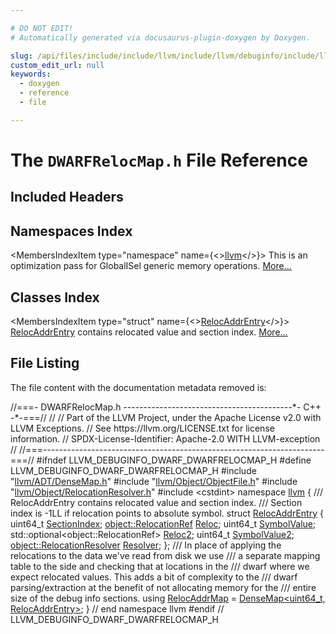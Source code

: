```yaml
---

# DO NOT EDIT!
# Automatically generated via docusaurus-plugin-doxygen by Doxygen.

slug: /api/files/include/include/llvm/include/llvm/debuginfo/include/llvm/debuginfo/dwarf/dwarfrelocmap-h
custom_edit_url: null
keywords:
  - doxygen
  - reference
  - file

---
```





# The `DWARFRelocMap.h` File Reference

<DoxygenPage pluginConfig={pluginConfig}>



## Included Headers

<IncludesList>
<IncludesListItem
  filePath="llvm/ADT/DenseMap.h"
  permalink="/docs/api/files/include/include/llvm/include/llvm/adt/densemap-h"
  isLocal="true" />
<IncludesListItem
  filePath="llvm/Object/ObjectFile.h"
  permalink="/docs/api/files/include/include/llvm/include/llvm/object/objectfile-h"
  isLocal="true" />
<IncludesListItem
  filePath="llvm/Object/RelocationResolver.h"
  permalink="/docs/api/files/include/include/llvm/include/llvm/object/relocationresolver-h"
  isLocal="true" />
<IncludesListItem
  filePath="cstdint"
  permalink=""
  isLocal="false" />
</IncludesList>

## Namespaces Index

<MembersIndex>

<MembersIndexItem
  type="namespace"
  name={<><a href="/docs/api/namespaces/llvm">llvm</a></>}>
This is an optimization pass for GlobalISel generic memory operations. <a href="/docs/api/namespaces/llvm/#details">More...</a>
</MembersIndexItem>

</MembersIndex>

## Classes Index

<MembersIndex>

<MembersIndexItem
  type="struct"
  name={<><a href="/docs/api/structs/llvm/relocaddrentry">RelocAddrEntry</a></>}>
<a href="/docs/api/structs/llvm/relocaddrentry">RelocAddrEntry</a> contains relocated value and section index. <a href="/docs/api/structs/llvm/relocaddrentry/#details">More...</a>
</MembersIndexItem>

</MembersIndex>


## File Listing

The file content with the documentation metadata removed is:

<ProgramListing>

<Link id="l00001" /><CodeLine lineNumber="1"><Highlight kind="comment">//===- DWARFRelocMap.h ------------------------------------------&#42;- C++ -&#42;-===//</Highlight><Highlight kind="normal"></Highlight></CodeLine>
<Link id="l00002" /><CodeLine lineNumber="2"><Highlight kind="normal"></Highlight><Highlight kind="comment">//</Highlight><Highlight kind="normal"></Highlight></CodeLine>
<Link id="l00003" /><CodeLine lineNumber="3"><Highlight kind="normal"></Highlight><Highlight kind="comment">// Part of the LLVM Project, under the Apache License v2.0 with LLVM Exceptions.</Highlight><Highlight kind="normal"></Highlight></CodeLine>
<Link id="l00004" /><CodeLine lineNumber="4"><Highlight kind="normal"></Highlight><Highlight kind="comment">// See https://llvm.org/LICENSE.txt for license information.</Highlight><Highlight kind="normal"></Highlight></CodeLine>
<Link id="l00005" /><CodeLine lineNumber="5"><Highlight kind="normal"></Highlight><Highlight kind="comment">// SPDX-License-Identifier: Apache-2.0 WITH LLVM-exception</Highlight><Highlight kind="normal"></Highlight></CodeLine>
<Link id="l00006" /><CodeLine lineNumber="6"><Highlight kind="normal"></Highlight><Highlight kind="comment">//</Highlight><Highlight kind="normal"></Highlight></CodeLine>
<Link id="l00007" /><CodeLine lineNumber="7"><Highlight kind="normal"></Highlight><Highlight kind="comment">//===----------------------------------------------------------------------===//</Highlight><Highlight kind="normal"></Highlight></CodeLine>
<Link id="l00008" /><CodeLine lineNumber="8"><Highlight kind="normal"></Highlight></CodeLine>
<Link id="l00009" /><CodeLine lineNumber="9"><Highlight kind="normal"></Highlight><Highlight kind="preprocessor">#ifndef LLVM&#95;DEBUGINFO&#95;DWARF&#95;DWARFRELOCMAP&#95;H</Highlight><Highlight kind="normal"></Highlight></CodeLine>
<Link id="l00010" /><CodeLine lineNumber="10"><Highlight kind="normal"></Highlight><Highlight kind="preprocessor">#define LLVM&#95;DEBUGINFO&#95;DWARF&#95;DWARFRELOCMAP&#95;H</Highlight><Highlight kind="normal"></Highlight></CodeLine>
<Link id="l00011" /><CodeLine lineNumber="11"><Highlight kind="normal"></Highlight></CodeLine>
<Link id="l00012" /><CodeLine lineNumber="12"><Highlight kind="normal"></Highlight><Highlight kind="preprocessor">#include &quot;<a href="/docs/api/files/include/include/llvm/include/llvm/adt/densemap-h">llvm/ADT/DenseMap.h</a>&quot;</Highlight><Highlight kind="normal"></Highlight></CodeLine>
<Link id="l00013" /><CodeLine lineNumber="13"><Highlight kind="normal"></Highlight><Highlight kind="preprocessor">#include &quot;<a href="/docs/api/files/include/include/llvm/include/llvm/object/objectfile-h">llvm/Object/ObjectFile.h</a>&quot;</Highlight><Highlight kind="normal"></Highlight></CodeLine>
<Link id="l00014" /><CodeLine lineNumber="14"><Highlight kind="normal"></Highlight><Highlight kind="preprocessor">#include &quot;<a href="/docs/api/files/include/include/llvm/include/llvm/object/relocationresolver-h">llvm/Object/RelocationResolver.h</a>&quot;</Highlight><Highlight kind="normal"></Highlight></CodeLine>
<Link id="l00015" /><CodeLine lineNumber="15"><Highlight kind="normal"></Highlight><Highlight kind="preprocessor">#include &lt;cstdint&gt;</Highlight><Highlight kind="normal"></Highlight></CodeLine>
<Link id="l00016" /><CodeLine lineNumber="16"><Highlight kind="normal"></Highlight></CodeLine>
<Link id="l00017" /><CodeLine lineNumber="17"><Highlight kind="normal"></Highlight><Highlight kind="keyword">namespace </Highlight><Highlight kind="normal"><a href="/docs/api/namespaces/llvm">llvm</a> &#123;</Highlight></CodeLine>
<Link id="l00018" /><CodeLine lineNumber="18"><Highlight kind="normal"></Highlight><Highlight kind="comment"></Highlight></CodeLine>
<Link id="l00019" /><CodeLine lineNumber="19"><Highlight kind="comment">/// RelocAddrEntry contains relocated value and section index.</Highlight></CodeLine>
<Link id="l00020" /><CodeLine lineNumber="20"><Highlight kind="comment">/// Section index is -1LL if relocation points to absolute symbol.</Highlight><Highlight kind="normal"></Highlight></CodeLine>
<Link id="l00021" /><CodeLine lineNumber="21" lineLink="/docs/api/structs/llvm/relocaddrentry"><Highlight kind="normal"></Highlight><Highlight kind="keyword">struct </Highlight><Highlight kind="normal"><a href="/docs/api/structs/llvm/relocaddrentry">RelocAddrEntry</a> &#123;</Highlight></CodeLine>
<Link id="l00022" /><CodeLine lineNumber="22" lineLink="/docs/api/structs/llvm/relocaddrentry/#a12355004f46004e47484293ba302676f"><Highlight kind="normal">  uint64&#95;t <a href="/docs/api/structs/llvm/relocaddrentry/#a12355004f46004e47484293ba302676f">SectionIndex</a>;</Highlight></CodeLine>
<Link id="l00023" /><CodeLine lineNumber="23" lineLink="/docs/api/structs/llvm/relocaddrentry/#a6c066564c8bd47fed10d2c79f8921ef5"><Highlight kind="normal">  <a href="/docs/api/classes/llvm/object/relocationref">object::RelocationRef</a> <a href="/docs/api/structs/llvm/relocaddrentry/#a6c066564c8bd47fed10d2c79f8921ef5">Reloc</a>;</Highlight></CodeLine>
<Link id="l00024" /><CodeLine lineNumber="24" lineLink="/docs/api/structs/llvm/relocaddrentry/#a5118c11718b248427f2e6e566e7d7154"><Highlight kind="normal">  uint64&#95;t <a href="/docs/api/structs/llvm/relocaddrentry/#a5118c11718b248427f2e6e566e7d7154">SymbolValue</a>;</Highlight></CodeLine>
<Link id="l00025" /><CodeLine lineNumber="25" lineLink="/docs/api/structs/llvm/relocaddrentry/#a26df57cd71735004a94e5374b764935c"><Highlight kind="normal">  std::optional&lt;object::RelocationRef&gt; <a href="/docs/api/structs/llvm/relocaddrentry/#a26df57cd71735004a94e5374b764935c">Reloc2</a>;</Highlight></CodeLine>
<Link id="l00026" /><CodeLine lineNumber="26" lineLink="/docs/api/structs/llvm/relocaddrentry/#ad8525f3c0473928615c1a3dfb88b090f"><Highlight kind="normal">  uint64&#95;t <a href="/docs/api/structs/llvm/relocaddrentry/#ad8525f3c0473928615c1a3dfb88b090f">SymbolValue2</a>;</Highlight></CodeLine>
<Link id="l00027" /><CodeLine lineNumber="27" lineLink="/docs/api/structs/llvm/relocaddrentry/#a525d78cab77cc137e56a96d93df702d6"><Highlight kind="normal">  <a href="/docs/api/namespaces/llvm/object/#a5593aa978eed6c23b09b1763c69f6a5d">object::RelocationResolver</a> <a href="/docs/api/structs/llvm/relocaddrentry/#a525d78cab77cc137e56a96d93df702d6">Resolver</a>;</Highlight></CodeLine>
<Link id="l00028" /><CodeLine lineNumber="28"><Highlight kind="normal">&#125;;</Highlight></CodeLine>
<Link id="l00029" /><CodeLine lineNumber="29"><Highlight kind="normal"></Highlight><Highlight kind="comment"></Highlight></CodeLine>
<Link id="l00030" /><CodeLine lineNumber="30"><Highlight kind="comment">/// In place of applying the relocations to the data we&#39;ve read from disk we use</Highlight></CodeLine>
<Link id="l00031" /><CodeLine lineNumber="31"><Highlight kind="comment">/// a separate mapping table to the side and checking that at locations in the</Highlight></CodeLine>
<Link id="l00032" /><CodeLine lineNumber="32"><Highlight kind="comment">/// dwarf where we expect relocated values. This adds a bit of complexity to the</Highlight></CodeLine>
<Link id="l00033" /><CodeLine lineNumber="33"><Highlight kind="comment">/// dwarf parsing/extraction at the benefit of not allocating memory for the</Highlight></CodeLine>
<Link id="l00034" /><CodeLine lineNumber="34"><Highlight kind="comment">/// entire size of the debug info sections.</Highlight><Highlight kind="normal"></Highlight></CodeLine>
<Link id="l00035" /><CodeLine lineNumber="35" lineLink="/docs/api/namespaces/llvm/#aedbe50c88bf148bcb116a5f17d0c9760"><Highlight kind="normal"></Highlight><Highlight kind="keyword">using </Highlight><Highlight kind="normal"><a href="/docs/api/namespaces/llvm/#aedbe50c88bf148bcb116a5f17d0c9760">RelocAddrMap</a> = <a href="/docs/api/classes/llvm/densemap">DenseMap&lt;uint64&#95;t, RelocAddrEntry&gt;</a>;</Highlight></CodeLine>
<Link id="l00036" /><CodeLine lineNumber="36"><Highlight kind="normal"></Highlight></CodeLine>
<Link id="l00037" /><CodeLine lineNumber="37"><Highlight kind="normal">&#125; </Highlight><Highlight kind="comment">// end namespace llvm</Highlight><Highlight kind="normal"></Highlight></CodeLine>
<Link id="l00038" /><CodeLine lineNumber="38"><Highlight kind="normal"></Highlight></CodeLine>
<Link id="l00039" /><CodeLine lineNumber="39"><Highlight kind="normal"></Highlight><Highlight kind="preprocessor">#endif </Highlight><Highlight kind="comment">// LLVM&#95;DEBUGINFO&#95;DWARF&#95;DWARFRELOCMAP&#95;H</Highlight><Highlight kind="normal"></Highlight></CodeLine>

</ProgramListing>


</DoxygenPage>
